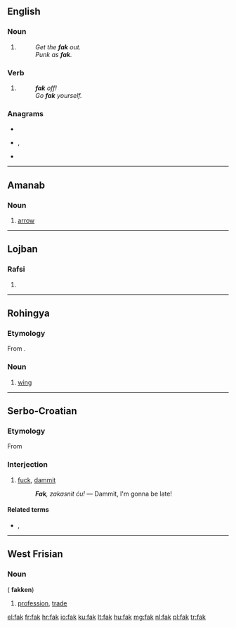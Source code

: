 {{also|fák}}
==English==

===Noun===
{{en-noun|-}}

# {{alternative form of|fuck|lang=en}}
#: ''Get the '''fak''' out.''
#: ''Punk as '''fak'''.''

===Verb===
{{head|en|verb}}

# {{alternative form of|fuck|lang=en}}
#: '''''fak''' off!''
#: ''Go '''fak''' yourself.''

===Anagrams===
* {{l|en|AFK}}
* {{l|en|fka}}, {{l|en|f/k/a}}
* {{l|en|kaf}}

----

==Amanab==

===Noun===
{{head|amn|noun}}

# [[arrow]]

----

==Lojban==

===Rafsi===
{{jbo-rafsi}}

# {{jbo-rafsi of|facki}}

----

==Rohingya==

===Etymology===
From {{etyl|bn|rhg}}.

===Noun===
{{head|rhg|noun}}

# [[wing]]

----

==Serbo-Croatian==

===Etymology===
From {{etyl|en|sh}} {{m|en|fuck}}

===Interjection===
{{sh-interjection|r|фак}}

# {{lb|sh|colloquial}} [[fuck]], [[dammit]]
#: '''''Fak''', zakasnit ću!'' — Dammit, I'm gonna be late!

====Related terms====
* {{l|sh|sranje}}, {{l|sh|šit}}

----

==West Frisian==

===Noun===
{{head|fy|noun|g=n}} ({{g|p}} '''fakken''')

# [[profession]], [[trade]]

[[el:fak]]
[[fr:fak]]
[[hr:fak]]
[[io:fak]]
[[ku:fak]]
[[lt:fak]]
[[hu:fak]]
[[mg:fak]]
[[nl:fak]]
[[pl:fak]]
[[tr:fak]]